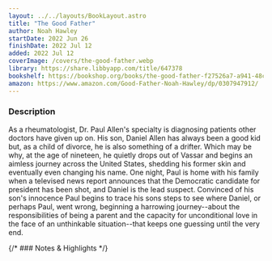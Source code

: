 ```yaml
---
layout: ../../layouts/BookLayout.astro
title: "The Good Father"
author: Noah Hawley
startDate: 2022 Jun 26
finishDate: 2022 Jul 12
added: 2022 Jul 12
coverImage: /covers/the-good-father.webp
library: https://share.libbyapp.com/title/647378
bookshelf: https://bookshop.org/books/the-good-father-f27526a7-a941-48ce-a8a0-5d9e14946760/9780307947918
amazon: https://www.amazon.com/Good-Father-Noah-Hawley/dp/0307947912/
---
```


<ReadingTime
startDate  = {frontmatter.startDate}
finishDate = {frontmatter.finishDate}
/>

### Description
As a rheumatologist, Dr. Paul Allen's specialty is diagnosing patients other doctors have given up on. His son, Daniel Allen has always been a good kid but, as a child of divorce, he is also something of a drifter. Which may be why, at the age of nineteen, he quietly drops out of Vassar and begins an aimless journey across the United States, shedding his former skin and eventually even changing his name. One night, Paul is home with his family when a televised news report announces that the Democratic candidate for president has been shot, and Daniel is the lead suspect. Convinced of his son's innocence Paul begins to trace his sons steps to see where Daniel, or perhaps Paul, went wrong, beginning a harrowing journey--about the responsibilities of being a parent and the capacity for unconditional love in the face of an unthinkable situation--that keeps one guessing until the very end.

{/* ### Notes & Highlights */}

<BuyBook
  library   = {frontmatter.library}
  bookshelf = {frontmatter.bookshelf}
  amazon    = {frontmatter.amazon}
/>
